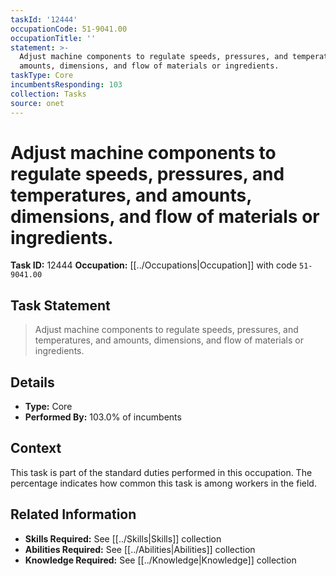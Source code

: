```yaml
---
taskId: '12444'
occupationCode: 51-9041.00
occupationTitle: ''
statement: >-
  Adjust machine components to regulate speeds, pressures, and temperatures, and
  amounts, dimensions, and flow of materials or ingredients.
taskType: Core
incumbentsResponding: 103
collection: Tasks
source: onet
---
```

# Adjust machine components to regulate speeds, pressures, and temperatures, and amounts, dimensions, and flow of materials or ingredients.

**Task ID:** 12444
**Occupation:** [[../Occupations|Occupation]] with code `51-9041.00`

## Task Statement

> Adjust machine components to regulate speeds, pressures, and temperatures, and amounts, dimensions, and flow of materials or ingredients.

## Details

- **Type:** Core
- **Performed By:** 103.0% of incumbents

## Context

This task is part of the standard duties performed in this occupation. The percentage indicates how common this task is among workers in the field.

## Related Information

- **Skills Required:** See [[../Skills|Skills]] collection
- **Abilities Required:** See [[../Abilities|Abilities]] collection
- **Knowledge Required:** See [[../Knowledge|Knowledge]] collection
